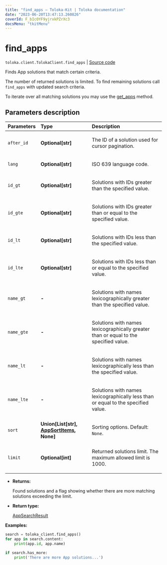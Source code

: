```yaml
---
title: "find_apps — Toloka-Kit | Toloka documentation"
date: "2023-06-20T13:47:13.260826"
coverId: F_bIcOYF9yjrxkPZrXc3
docsMenu: "tkitMenu"
---
```


# find_apps

`toloka.client.TolokaClient.find_apps` | [Source code](https://github.com/Toloka/toloka-kit/blob/v1.2.0/src/client/__init__.py#L3845)

Finds App solutions that match certain criteria.

The number of returned solutions is limited. To find remaining solutions call `find_apps` with updated search criteria.

To iterate over all matching solutions you may use the [get_apps](/docs/toloka-kit/reference/toloka.client.TolokaClient.get_apps) method.

## Parameters description

| Parameters | Type | Description |
| :----------| :----| :-----------|
`after_id`|**Optional\[str\]**|<p>The ID of a solution used for cursor pagination.</p>
`lang`|**Optional\[str\]**|<p>ISO 639 language code.</p>
`id_gt`|**Optional\[str\]**|<p>Solutions with IDs greater than the specified value.</p>
`id_gte`|**Optional\[str\]**|<p>Solutions with IDs greater than or equal to the specified value.</p>
`id_lt`|**Optional\[str\]**|<p>Solutions with IDs less than the specified value.</p>
`id_lte`|**Optional\[str\]**|<p>Solutions with IDs less than or equal to the specified value.</p>
`name_gt`|**-**|<p>Solutions with names lexicographically greater than the specified value.</p>
`name_gte`|**-**|<p>Solutions with names lexicographically greater than or equal to the specified value.</p>
`name_lt`|**-**|<p>Solutions with names lexicographically less than the specified value.</p>
`name_lte`|**-**|<p>Solutions with names lexicographically less than or equal to the specified value.</p>
`sort`|**Union\[List\[str\], [AppSortItems](/docs/toloka-kit/reference/toloka.client.search_requests.AppSortItems), None\]**|<p>Sorting options. Default: `None`.</p>
`limit`|**Optional\[int\]**|<p>Returned solutions limit. The maximum allowed limit is 1000.</p>

* **Returns:**

  Found solutions and a flag showing whether there are more matching solutions exceeding the limit.

* **Return type:**

  [AppSearchResult](/docs/toloka-kit/reference/toloka.client.search_results.AppSearchResult)

**Examples:**

```python
search = toloka_client.find_apps()
for app in search.content:
    print(app.id, app.name)

if search.has_more:
    print('There are more App solutions...')
```